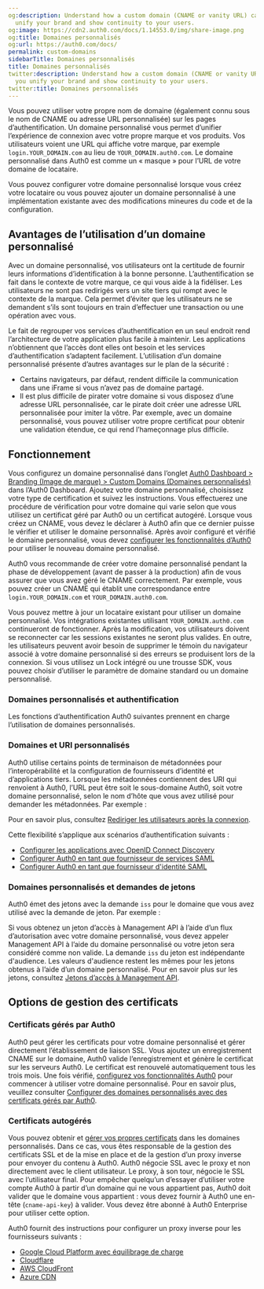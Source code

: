 ```yaml
---
og:description: Understand how a custom domain (CNAME or vanity URL) can help you
  unify your brand and show continuity to your users.
og:image: https://cdn2.auth0.com/docs/1.14553.0/img/share-image.png
og:title: Domaines personnalisés
og:url: https://auth0.com/docs/
permalink: custom-domains
sidebarTitle: Domaines personnalisés
title: Domaines personnalisés
twitter:description: Understand how a custom domain (CNAME or vanity URL) can help
  you unify your brand and show continuity to your users.
twitter:title: Domaines personnalisés
---
```


Vous pouvez utiliser votre propre nom de domaine (également connu sous le nom de CNAME ou adresse URL personnalisée) sur les pages d’authentification. Un domaine personnalisé vous permet d’unifier l’expérience de connexion avec votre propre marque et vos produits. Vos utilisateurs voient une URL qui affiche votre marque, par exemple `login.YOUR_DOMAIN.com` au lieu de `YOUR_DOMAIN.auth0.com`. Le domaine personnalisé dans Auth0 est comme un « masque » pour l’URL de votre domaine de locataire.

Vous pouvez configurer votre domaine personnalisé lorsque vous créez votre locataire ou vous pouvez ajouter un domaine personnalisé à une implémentation existante avec des modifications mineures du code et de la configuration.

## Avantages de l’utilisation d’un domaine personnalisé

Avec un domaine personnalisé, vos utilisateurs ont la certitude de fournir leurs informations d’identification à la bonne personne. L’authentification se fait dans le contexte de votre marque, ce qui vous aide à la fidéliser. Les utilisateurs ne sont pas redirigés vers un site tiers qui rompt avec le contexte de la marque. Cela permet d’éviter que les utilisateurs ne se demandent s’ils sont toujours en train d’effectuer une transaction ou une opération avec vous.

Le fait de regrouper vos services d’authentification en un seul endroit rend l’architecture de votre application plus facile à maintenir. Les applications n’obtiennent que l’accès dont elles ont besoin et les services d’authentification s’adaptent facilement. L’utilisation d’un domaine personnalisé présente d’autres avantages sur le plan de la sécurité :

* Certains navigateurs, par défaut, rendent difficile la communication dans une iFrame si vous n’avez pas de domaine partagé.
* Il est plus difficile de pirater votre domaine si vous disposez d’une adresse URL personnalisée, car le pirate doit créer une adresse URL personnalisée pour imiter la vôtre. Par exemple, avec un domaine personnalisé, vous pouvez utiliser votre propre certificat pour obtenir une validation étendue, ce qui rend l’hameçonnage plus difficile.

## Fonctionnement

Vous configurez un domaine personnalisé dans l’onglet [Auth0 Dashboard > Branding (Image de marque) > Custom Domains (Domaines personnalisés)](%24%7Bmanage_url%7D/#/custom_domains) dans l’Auth0 Dashboard. Ajoutez votre domaine personnalisé, choisissez votre type de certification et suivez les instructions. Vous effectuerez une procédure de vérification pour votre domaine qui varie selon que vous utilisez un certificat géré par Auth0 ou un certificat autogéré. Lorsque vous créez un CNAME, vous devez le déclarer à Auth0 afin que ce dernier puisse le vérifier et utiliser le domaine personnalisé. Après avoir configuré et vérifié le domaine personnalisé, vous devez [configurer les fonctionnalités d’Auth0](/custom-domains/configure-features-to-use-custom-domains) pour utiliser le nouveau domaine personnalisé.



Auth0 vous recommande de créer votre domaine personnalisé pendant la phase de développement (avant de passer à la production) afin de vous assurer que vous avez géré le CNAME correctement. Par exemple, vous pouvez créer un CNAME qui établit une correspondance entre `login.YOUR_DOMAIN.com` et `YOUR_DOMAIN.auth0.com`.



Vous pouvez mettre à jour un locataire existant pour utiliser un domaine personnalisé. Vos intégrations existantes utilisant `YOUR_DOMAIN.auth0.com` continueront de fonctionner. Après la modification, vos utilisateurs doivent se reconnecter car les sessions existantes ne seront plus valides. En outre, les utilisateurs peuvent avoir besoin de supprimer le témoin du navigateur associé à votre domaine personnalisé si des erreurs se produisent lors de la connexion. Si vous utilisez un Lock intégré ou une trousse SDK, vous pouvez choisir d’utiliser le paramètre de domaine standard ou un domaine personnalisé.



### Domaines personnalisés et authentification

Les fonctions d’authentification Auth0 suivantes prennent en charge l’utilisation de domaines personnalisés.



### Domaines et URI personnalisés

Auth0 utilise certains points de terminaison de métadonnées pour l’interopérabilité et la configuration de fournisseurs d’identité et d’applications tiers. Lorsque les métadonnées contiennent des URI qui renvoient à Auth0, l’URL peut être soit le sous-domaine Auth0, soit votre domaine personnalisé, selon le nom d’hôte que vous avez utilisé pour demander les métadonnées. Par exemple :



Pour en savoir plus, consultez [Rediriger les utilisateurs après la connexion](/login/redirect-users-after-login).

Cette flexibilité s’applique aux scénarios d’authentification suivants :

* [Configurer les applications avec OpenID Connect Discovery](/applications/configure-applications-with-oidc-discovery)
* [Configurer Auth0 en tant que fournisseur de services SAML](/saml-configuration/configure-auth0-saml-service-provider)
* [Configurer Auth0 en tant que fournisseur d'identité SAML](/saml-configuration/configure-auth0-saml-identity-provider)

### Domaines personnalisés et demandes de jetons

Auth0 émet des jetons avec la demande `iss` pour le domaine que vous avez utilisé avec la demande de jeton. Par exemple :



Si vous obtenez un jeton d’accès à Management API à l’aide d’un flux d’autorisation avec votre domaine personnalisé, vous devez appeler Management API à l’aide du domaine personnalisé ou votre jeton sera considéré comme non valide. La demande `iss` du jeton est indépendante d'audience. Les valeurs d'audience restent les mêmes pour les jetons obtenus à l’aide d’un domaine personnalisé. Pour en savoir plus sur les jetons, consultez [Jetons d’accès à Management API](/security/tokens/access-tokens/management-api-access-tokens).

## Options de gestion des certificats

### Certificats gérés par Auth0

Auth0 peut gérer les certificats pour votre domaine personnalisé et gérer directement l’établissement de liaison SSL. Vous ajoutez un enregistrement CNAME sur le domaine, Auth0 valide l’enregistrement et génère le certificat sur les serveurs Auth0. Le certificat est renouvelé automatiquement tous les trois mois. Une fois vérifié, [configurez vos fonctionnalités Auth0](/custom-domains/configure-features-to-use-custom-domains) pour commencer à utiliser votre domaine personnalisé. Pour en savoir plus, veuillez consulter [Configurer des domaines personnalisés avec des certificats gérés par Auth0](/custom-domains/auth0-managed-certificates).

### Certificats autogérés

Vous pouvez obtenir et [gérer vos propres certificats](/custom-domains/self-managed-certificates) dans les domaines personnalisés. Dans ce cas, vous êtes responsable de la gestion des certificats SSL et de la mise en place et de la gestion d’un proxy inverse pour envoyer du contenu à Auth0. Auth0 négocie SSL avec le proxy et non directement avec le client utilisateur. Le proxy, à son tour, négocie le SSL avec l’utilisateur final. Pour empêcher quelqu’un d’essayer d’utiliser votre compte Auth0 à partir d’un domaine qui ne vous appartient pas, Auth0 doit valider que le domaine vous appartient : vous devez fournir à Auth0 une en-tête (`cname-api-key`) à valider. Vous devez être abonné à Auth0 Enterprise pour utiliser cette option.

Auth0 fournit des instructions pour configurer un proxy inverse pour les fournisseurs suivants :

* [Google Cloud Platform avec équilibrage de charge](/custom-domains/self-managed-certificates/configure-gcp-as-reverse-proxy)
* [Cloudflare](/custom-domains/self-managed-certificates/configure-cloudflare-for-use-as-reverse-proxy)
* [AWS CloudFront](/custom-domains/self-managed-certificates/configure-aws-cloudfront-for-use-as-reverse-proxy)
* [Azure CDN](/custom-domains/self-managed-certificates/configure-azure-cdn-for-use-as-reverse-proxy)